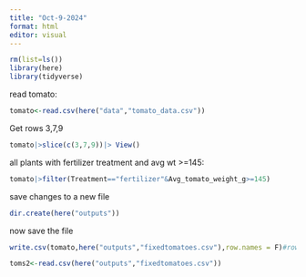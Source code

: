 ```yaml
---
title: "Oct-9-2024"
format: html
editor: visual
---
```


```r
rm(list=ls())
library(here)
library(tidyverse)
```

read tomato:

```r
tomato<-read.csv(here("data","tomato_data.csv"))
```

Get rows 3,7,9

```r
tomato|>slice(c(3,7,9))|> View()
```

all plants with fertilizer treatment and avg wt \>=145:

```r
tomato|>filter(Treatment=="fertilizer"&Avg_tomato_weight_g>=145)
```

save changes to a new file

```r
dir.create(here("outputs"))
```

now save the file

```r
write.csv(tomato,here("outputs","fixedtomatoes.csv"),row.names = F)#row.names=F prevents R from adding the X column
```

```r
toms2<-read.csv(here("outputs","fixedtomatoes.csv"))
```
